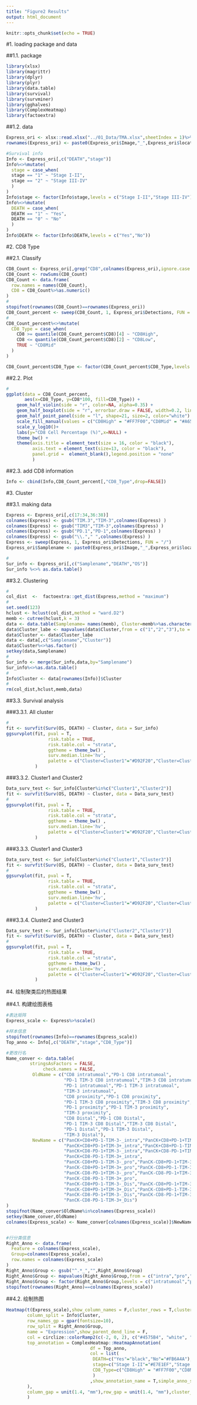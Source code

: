 ```yaml
---
title: "Figure2 Results"
output: html_document
---
```


```r
knitr::opts_chunk$set(echo = TRUE)
```

#1. loading package and data

##1.1. package
```r
library(xlsx)
library(magrittr)
library(dplyr)
library(plyr)
library(data.table)
library(survival)
library(survminer)
library(gghalves)
library(ComplexHeatmap)
library(factoextra)
```
##1.2. data
```r
Express_ori <- xlsx::read.xlsx("../01_Data/TMA.xlsx",sheetIndex = 1)%>%as.data.frame()
rownames(Express_ori) <- paste0(Express_ori$Image,"_",Express_ori$location)

#Survival info
Info <- Express_ori[,c("DEATH","stage")]
Info%<>%mutate(
  stage = case_when(
  stage == "1" ~ "Stage I-II",
  stage == "2" ~ "Stage III-IV"
  )
)
Info$stage <- factor(Info$stage,levels = c("Stage I-II","Stage III-IV"))
Info%<>%mutate(
  DEATH = case_when(
  DEATH == "1" ~ "Yes",
  DEATH == "0" ~ "No"
  )
)
Info$DEATH <- factor(Info$DEATH,levels = c("Yes","No"))
```

#2. CD8 Type

##2.1. Classify
```r
CD8_Count <- Express_ori[,grep("CD8",colnames(Express_ori),ignore.case = T)]
CD8_Count <- rowSums(CD8_Count)
CD8_Count <- data.frame(
  row.names = names(CD8_Count),
  CD8 = CD8_Count%>%as.numeric()
)
#
stopifnot(rownames(CD8_Count)==rownames(Express_ori))
CD8_Count_percent <- sweep(CD8_Count, 1, Express_ori$Detections, FUN = "/")
#
CD8_Count_percent%<>%mutate(
  CD8_Type = case_when(
    CD8 >= quantile(CD8_Count_percent$CD8)[4] ~ "CD8High",
    CD8 <= quantile(CD8_Count_percent$CD8)[2] ~ "CD8Low",
    TRUE ~ "CD8Mid"
  )
)

CD8_Count_percent$CD8_Type <- factor(CD8_Count_percent$CD8_Type,levels = c("CD8Low","CD8Mid","CD8High"))
```
##2.2. Plot
```r
#
ggplot(data = CD8_Count_percent,
       aes(x=CD8_Type, y=CD8*100, fill=CD8_Type)) +
    geom_half_violin(side = "r", color=NA, alpha=0.35) +
    geom_half_boxplot(side = "r", errorbar.draw = FALSE, width=0.2, linewidth=0.5) +
    geom_half_point_panel(side = "l", shape=21, size=2, color="white") +
    scale_fill_manual(values = c("CD8High" = "#FF7F00","CD8Mid" = "#A65628" ,"CD8Low" = "#F781BF"))+
    scale_y_log10()+
    labs(y="CD8 Cell Percentage (%)",x=NULL) +
    theme_bw() + 
    theme(axis.title = element_text(size = 16, color = "black"),
          axis.text = element_text(size=13, color = "black"),
          panel.grid =  element_blank(),legend.position = "none"
          )
```
##2.3. add CD8 information
```r
Info <- cbind(Info,CD8_Count_percent[,"CD8_Type",drop=FALSE])
```

#3. Cluster

##3.1. making data
```r
Express <- Express_ori[,c(17:34,36:38)]
colnames(Express) <- gsub("TIM.3","TIM-3",colnames(Express) )
colnames(Express) <- gsub("TIM3","TIM-3",colnames(Express) )
colnames(Express) <- gsub("PD.1","PD-1",colnames(Express) )
colnames(Express) <- gsub("\\."," ",colnames(Express) )
Express <- sweep(Express, 1, Express_ori$Detections, FUN = "/")
Express_ori$Samplename <- paste0(Express_ori$Image,"_",Express_ori$location)

#
Sur_info <- Express_ori[,c("Samplename","DEATH","OS")]
Sur_info %<>% as.data.table()
```
##3.2. Clustering
```r
#
col_dist  <-  factoextra::get_dist(Express,method = "maximum")
#
set.seed(123)
hclust <- hclust(col_dist,method = "ward.D2")
memb <- cutree(hclust,k = 3)
data <- data.table(Samplename= names(memb), Cluster=memb%>%as.character())
data$Cluster_labe <- mapvalues(data$Cluster,from = c("1","2","3"),to = c("Cluster3","Cluster2","Cluster1"))
data$Cluster <- data$Cluster_labe
data <- data[,c("Samplename","Cluster")]
data$Cluster%<>%as.factor()
setkey(data,Samplename)
#
Sur_info <- merge(Sur_info,data,by="Samplename")
Sur_info%<>%as.data.table()
#
Info$Cluster <- data[rownames(Info)]$Cluster
#
rm(col_dist,hclust,memb,data)
```
##3.3. Survival analysis

###3.3.1.  All cluster
```r
#
fit <- survfit(Surv(OS, DEATH) ~ Cluster, data = Sur_info)
ggsurvplot(fit, pval = T,
                risk.table = TRUE, 
                risk.table.col = "strata", 
                ggtheme = theme_bw() ,
                surv.median.line='hv',
                palette = c("Cluster=Cluster1"="#D92F20","Cluster=Cluster2"="#1B4586","Cluster=Cluster3"="#42B63F")
           )
```
###3.3.2. Cluster1 and Cluster2
```r
Data_surv_test <- Sur_info[Cluster%in%c("Cluster1","Cluster2")]
fit <- survfit(Surv(OS, DEATH) ~ Cluster, data = Data_surv_test)
#
ggsurvplot(fit, pval = T,
                risk.table = TRUE, 
                risk.table.col = "strata", 
                ggtheme = theme_bw() ,
                surv.median.line='hv',
                palette = c("Cluster=Cluster1"="#D92F20","Cluster=Cluster2"="#1B4586","Cluster=Cluster3"="#42B63F")
           )
```
###3.3.3. Cluster1 and Cluster3
```r
Data_surv_test <- Sur_info[Cluster%in%c("Cluster1","Cluster3")]
fit <- survfit(Surv(OS, DEATH) ~ Cluster, data = Data_surv_test)
#
ggsurvplot(fit, pval = T,
                risk.table = TRUE, 
                risk.table.col = "strata", 
                ggtheme = theme_bw() ,
                surv.median.line='hv',
                palette = c("Cluster=Cluster1"="#D92F20","Cluster=Cluster2"="#1B4586","Cluster=Cluster3"="#42B63F")
           )
```
###3.3.4. Cluster2 and Cluster3
```r
Data_surv_test <- Sur_info[Cluster%in%c("Cluster2","Cluster3")]
fit <- survfit(Surv(OS, DEATH) ~ Cluster, data = Data_surv_test)
#
ggsurvplot(fit, pval = T,
                risk.table = TRUE, 
                risk.table.col = "strata", 
                ggtheme = theme_bw() ,
                surv.median.line='hv',
                palette = c("Cluster=Cluster1"="#D92F20","Cluster=Cluster2"="#1B4586","Cluster=Cluster3"="#42B63F")
           )
```

#4. 绘制聚类后的热图结果

##4.1. 构建绘图表格
```r
#表达矩阵
Express_scale <- Express%>%scale()

#样本信息
stopifnot(rownames(Info)==rownames(Express_scale))
Top_anno <- Info[,c("DEATH","stage","CD8_Type")]

#更改行名
Name_conver <- data.table(
         stringsAsFactors = FALSE,
              check.names = FALSE,
          OldName = c("CD8 intratumoal","PD-1 CD8 intratumoal",
                      "PD-1 TIM-3 CD8 intratumoal","TIM-3 CD8 intratumoal",
                      "PD-1 intratumoal","PD-1 TIM-3 intratumoal",
                      "TIM-3 intratumoal",
                      "CD8 proximity","PD-1 CD8 proximity",
                      "PD-1 TIM-3 CD8 proximity","TIM-3 CD8 proximity",
                      "PD-1 proximity","PD-1 TIM-3 proximity",
                      "TIM-3 proximity",
                      "CD8 Distal","PD-1 CD8 Distal",
                      "PD-1 TIM-3 CD8 Distal","TIM-3 CD8 Distal",
                      "PD-1 Distal","PD-1 TIM-3 Distal",
                      "TIM-3 Distal"),
          NewName = c("PanCK+CD8+PD-1-TIM-3-_intra","PanCK+CD8+PD-1+TIM-3-_intra",
                      "PanCK+CD8+PD-1+TIM-3+_intra","PanCK+CD8+PD-1-TIM-3+_intra",
                      "PanCK+CD8-PD-1+TIM-3-_intra","PanCK+CD8-PD-1+TIM-3+_intra",
                      "PanCK+CD8-PD-1-TIM-3+_intra",
                      "PanCK-CD8+PD-1-TIM-3-_pro","PanCK-CD8+PD-1+TIM-3-_pro",
                      "PanCK-CD8+PD-1+TIM-3+_pro","PanCK-CD8+PD-1-TIM-3+_pro",
                      "PanCK-CD8-PD-1+TIM-3-_pro","PanCK-CD8-PD-1+TIM-3+_pro",
                      "PanCK-CD8-PD-1-TIM-3+_pro",
                      "PanCK-CD8+PD-1-TIM-3-_Dis","PanCK-CD8+PD-1+TIM-3-_Dis",
                      "PanCK-CD8+PD-1+TIM-3+_Dis","PanCK-CD8+PD-1-TIM-3+_Dis",
                      "PanCK-CD8-PD-1+TIM-3-_Dis","PanCK-CD8-PD-1+TIM-3+_Dis",
                      "PanCK-CD8-PD-1-TIM-3+_Dis")
)
stopifnot(Name_conver$OldName%in%colnames(Express_scale))
setkey(Name_conver,OldName)
colnames(Express_scale) <- Name_conver[colnames(Express_scale)]$NewName


#行分类信息
Right_Anno <- data.frame(
  Feature = colnames(Express_scale),
  Group=colnames(Express_scale),
  row.names = colnames(Express_scale)
)
Right_Anno$Group <- gsub("^.*_","",Right_Anno$Group)
Right_Anno$Group <- mapvalues(Right_Anno$Group,from = c("intra","pro","Dis"),to =c("intratumoal","proximity","Distal"))
Right_Anno$Group <- factor(Right_Anno$Group,levels = c("intratumoal","proximity","Distal"))
stopifnot(rownames(Right_Anno)==colnames(Express_scale))
```
##4.2. 绘制热图
```r
Heatmap(t(Express_scale),show_column_names = F,cluster_rows = T,cluster_columns = T,
        column_split = Info$Cluster,
        row_names_gp = gpar(fontsize=10),
        row_split = Right_Anno$Group,
        name = "Expression",show_parent_dend_line = F,
        col = circlize::colorRamp2(c(-2, 0, 2), c("#4575B4", "white", "#D73027")),border = T,border_gp = gpar(col='black',lwd=1.3),
        top_annotation = ComplexHeatmap::HeatmapAnnotation(
                                df = Top_anno,
                                col = list(
                                 DEATH=c("Yes"="black","No"="#FB6A4A"),
                                 stage=c("Stage I-II"="#E7E1EF","Stage III-IV"="#7A0177"),
                                 CD8_Type=c("CD8High" = "#FF7F00","CD8Mid" = "#A65628" ,"CD8Low" = "#F781BF" )
                                 )
                                ,show_annotation_name = T,simple_anno_size = unit(.35, "cm")
        ),
        column_gap = unit(1.4, "mm"),row_gap = unit(1.4, "mm"),cluster_column_slices = F
        )
```



